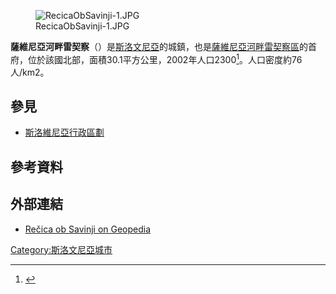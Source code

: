 [[File:RecicaObSavinji-1.JPG|thumb]]

'''薩維尼亞河畔雷契察'''（{{lang-sl|Rečica ob Savinji}}）是[[斯洛文尼亞|斯洛文尼亞]]的城鎮，也是[[薩維尼亞河畔雷契察區|薩維尼亞河畔雷契察區]]的首府，位於該國北部，面積30.1平方公里，2002年人口2300<ref>{{Cite web |url=http://www.stat.si/popis2002/en/ |title=Statistical Office of the Republic of Slovenia, census of 2002 |accessdate=2017-03-21 |archive-date=2016-12-18 |archive-url=https://web.archive.org/web/20161218144633/http://www.stat.si/popis2002/en/ |dead-url=yes }}</ref>。人口密度約76人/km2。

==參見==
*[[斯洛維尼亞行政區劃|斯洛維尼亞行政區劃]]

==參考資料==
{{Reflist}}

==外部連結==
*[http://www.geopedia.si/Geopedia_en.html#L5567_F10115264_T105_vF_b4_x494627.7495_y131337.648_s15 Rečica ob Savinji on Geopedia] {{Wayback|url=http://www.geopedia.si/Geopedia_en.html#L5567_F10115264_T105_vF_b4_x494627.7495_y131337.648_s15 |date=20120620155109 }}

{{Slovenia-geo-stub}}
[[Category:斯洛文尼亞城市|Category:斯洛文尼亞城市]]